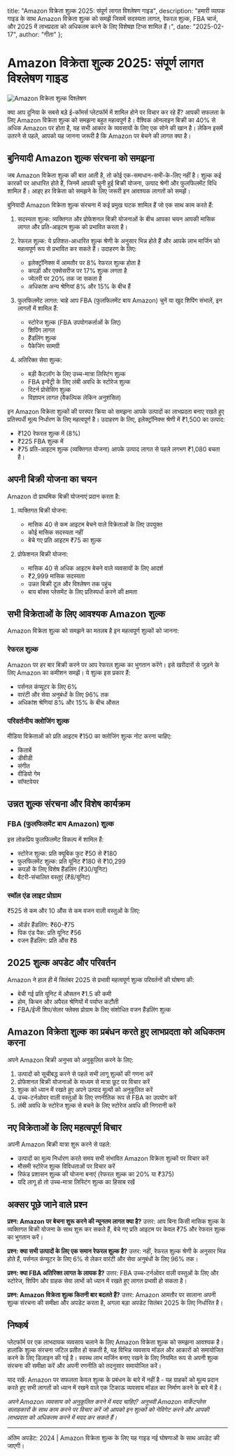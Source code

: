   title: "Amazon विक्रेता शुल्क 2025: संपूर्ण लागत विश्लेषण गाइड",
  description: "हमारी व्यापक गाइड के साथ Amazon विक्रेता शुल्क को समझें जिसमें सदस्यता लागत, रेफरल शुल्क, FBA चार्ज, और 2025 में लाभप्रदता को अधिकतम करने के लिए विशेषज्ञ टिप्स शामिल हैं।",
  date: "2025-02-17",
  author: "गीता"
};

# Amazon विक्रेता शुल्क 2025: संपूर्ण लागत विश्लेषण गाइड

![Amazon विक्रेता शुल्क विश्लेषण](/images/blog/amazon-seller-fees-breakdown.jpeg)

क्या आप दुनिया के सबसे बड़े ई-कॉमर्स प्लेटफॉर्म में शामिल होने पर विचार कर रहे हैं? आपकी सफलता के लिए Amazon विक्रेता शुल्क को समझना बहुत महत्वपूर्ण है। वैश्विक ऑनलाइन बिक्री का 40% से अधिक Amazon पर होता है, यह सभी आकार के व्यवसायों के लिए एक सोने की खान है। लेकिन इसमें उतरने से पहले, आपको यह जानना जरूरी है कि Amazon पर बेचने की लागत क्या है।

## बुनियादी Amazon शुल्क संरचना को समझना

जब Amazon विक्रेता शुल्क की बात आती है, तो कोई एक-समाधान-सभी-के-लिए नहीं है। शुल्क कई कारकों पर आधारित होते हैं, जिनमें आपकी चुनी हुई बिक्री योजना, उत्पाद श्रेणी और फुलफिलमेंट विधि शामिल हैं। आइए हर विक्रेता को समझने के लिए जरूरी इन आवश्यक लागतों को समझें।

बुनियादी Amazon विक्रेता शुल्क संरचना में कई प्रमुख घटक शामिल हैं जो एक साथ काम करते हैं:

1. सदस्यता शुल्क: व्यक्तिगत और प्रोफेशनल बिक्री योजनाओं के बीच आपका चयन आपकी मासिक लागत और प्रति-आइटम शुल्क को प्रभावित करता है।

2. रेफरल शुल्क: ये प्रतिशत-आधारित शुल्क श्रेणी के अनुसार भिन्न होते हैं और आपके लाभ मार्जिन को महत्वपूर्ण रूप से प्रभावित कर सकते हैं। उदाहरण के लिए:
   - इलेक्ट्रॉनिक्स में आमतौर पर 8% रेफरल शुल्क होता है
   - कपड़ों और एक्सेसरीज पर 17% शुल्क लगता है
   - ज्वेलरी पर 20% तक जा सकता है
   - अधिकांश अन्य श्रेणियां 8% और 15% के बीच हैं

3. फुलफिलमेंट लागत: चाहे आप FBA (फुलफिलमेंट बाय Amazon) चुनें या खुद शिपिंग संभालें, इन लागतों में शामिल हैं:
   - स्टोरेज शुल्क (FBA उपयोगकर्ताओं के लिए)
   - शिपिंग लागत
   - हैंडलिंग शुल्क
   - पैकेजिंग सामग्री

4. अतिरिक्त सेवा शुल्क:
   - बड़ी कैटलॉग के लिए उच्च-मात्रा लिस्टिंग शुल्क
   - FBA इन्वेंट्री के लिए लंबी अवधि के स्टोरेज शुल्क
   - रिटर्न प्रोसेसिंग शुल्क
   - विज्ञापन लागत (वैकल्पिक लेकिन अनुशंसित)

इन Amazon विक्रेता शुल्कों की परस्पर क्रिया को समझना आपके उत्पादों का लाभप्रदता बनाए रखते हुए प्रतिस्पर्धी मूल्य निर्धारण के लिए महत्वपूर्ण है। उदाहरण के लिए, इलेक्ट्रॉनिक्स श्रेणी में ₹1,500 का उत्पाद:
   - ₹120 रेफरल शुल्क में (8%)
   - ₹225 FBA शुल्क में
   - ₹75 प्रति-आइटम शुल्क (व्यक्तिगत योजना)
आपके उत्पाद लागत से पहले लगभग ₹1,080 बचता है।

## अपनी बिक्री योजना का चयन

Amazon दो प्राथमिक बिक्री योजनाएं प्रदान करता है:

1. व्यक्तिगत बिक्री योजना:
   - मासिक 40 से कम आइटम बेचने वाले विक्रेताओं के लिए उपयुक्त
   - कोई मासिक सदस्यता नहीं
   - बेचे गए प्रति आइटम ₹75 का शुल्क

2. प्रोफेशनल बिक्री योजना:
   - मासिक 40 से अधिक आइटम बेचने वाले व्यवसायों के लिए आदर्श
   - ₹2,999 मासिक सदस्यता
   - उन्नत बिक्री टूल और विश्लेषण तक पहुंच
   - बाय बॉक्स प्लेसमेंट के लिए प्रतिस्पर्धा करने की क्षमता

## सभी विक्रेताओं के लिए आवश्यक Amazon शुल्क

Amazon विक्रेता शुल्क को समझने का मतलब है इन महत्वपूर्ण शुल्कों को जानना:

### रेफरल शुल्क
Amazon पर हर बार बिक्री करने पर आप रेफरल शुल्क का भुगतान करेंगे। इसे खरीदारों से जुड़ने के लिए Amazon का कमीशन समझें। ये शुल्क इस प्रकार हैं:
- पर्सनल कंप्यूटर के लिए 6%
- वारंटी और सेवा अनुबंधों के लिए 96% तक
- अधिकांश श्रेणियां 8% और 15% के बीच औसत

### परिवर्तनीय क्लोजिंग शुल्क
मीडिया विक्रेताओं को प्रति आइटम ₹150 का क्लोजिंग शुल्क नोट करना चाहिए:
- किताबें
- डीवीडी
- संगीत
- वीडियो गेम
- सॉफ्टवेयर

## उन्नत शुल्क संरचना और विशेष कार्यक्रम

### FBA (फुलफिलमेंट बाय Amazon) शुल्क
इस लोकप्रिय फुलफिलमेंट विकल्प में शामिल हैं:
- स्टोरेज शुल्क: प्रति क्यूबिक फुट ₹50 से ₹180
- फुलफिलमेंट शुल्क: प्रति यूनिट ₹180 से ₹10,299
- कपड़ों के लिए विशेष हैंडलिंग (₹30/यूनिट)
- बैटरी-संचालित वस्तुएं (₹8/यूनिट)

### स्मॉल एंड लाइट प्रोग्राम
₹525 से कम और 10 औंस से कम वजन वाली वस्तुओं के लिए:
- ऑर्डर हैंडलिंग: ₹60-₹75
- पिक एंड पैक: प्रति यूनिट ₹56
- वजन हैंडलिंग: प्रति औंस ₹8

## 2025 शुल्क अपडेट और परिवर्तन

Amazon ने हाल ही में सितंबर 2025 से प्रभावी महत्वपूर्ण शुल्क परिवर्तनों की घोषणा की:
- बेची गई प्रति यूनिट में औसतन ₹1.5 की कमी
- होम, किचन और अपैरल श्रेणियों में पर्याप्त कटौती
- FBA/ईजी शिप/सेलर फ्लेक्स प्रोग्राम के लिए संशोधित वजन हैंडलिंग शुल्क

## Amazon विक्रेता शुल्क का प्रबंधन करते हुए लाभप्रदता को अधिकतम करना

अपने Amazon बिक्री अनुभव को अनुकूलित करने के लिए:
1. उत्पादों को सूचीबद्ध करने से पहले सभी लागू शुल्कों की गणना करें
2. प्रोफेशनल बिक्री योजनाओं के माध्यम से मात्रा छूट पर विचार करें
3. शुल्क को ध्यान में रखते हुए अपने उत्पाद मूल्यों को अनुकूलित करें
4. उच्च-टर्नओवर वाली वस्तुओं के लिए रणनीतिक रूप से FBA का उपयोग करें
5. लंबी अवधि के स्टोरेज शुल्क से बचने के लिए स्टोरेज अवधि की निगरानी करें

## नए विक्रेताओं के लिए महत्वपूर्ण विचार

अपनी Amazon बिक्री यात्रा शुरू करने से पहले:
- उत्पादों का मूल्य निर्धारण करते समय सभी संभावित Amazon विक्रेता शुल्कों पर विचार करें
- मौसमी स्टोरेज शुल्क विविधताओं पर विचार करें
- रिफंड प्रशासन शुल्क की योजना बनाएं (रेफरल शुल्क का 20% या ₹375)
- यदि लागू हो तो उच्च-मात्रा लिस्टिंग शुल्क का हिसाब रखें

## अक्सर पूछे जाने वाले प्रश्न

**प्रश्न: Amazon पर बेचना शुरू करने की न्यूनतम लागत क्या है?**
उत्तर: आप बिना किसी मासिक शुल्क के व्यक्तिगत बिक्री योजना के साथ शुरू कर सकते हैं, बेचे गए प्रति आइटम पर केवल ₹75 और रेफरल शुल्क का भुगतान करें।

**प्रश्न: क्या सभी उत्पादों के लिए एक समान रेफरल शुल्क है?**
उत्तर: नहीं, रेफरल शुल्क श्रेणी के अनुसार भिन्न होते हैं, पर्सनल कंप्यूटर के लिए 6% से लेकर वारंटी और सेवा अनुबंधों के लिए 96% तक।

**प्रश्न: क्या FBA अतिरिक्त लागत के लायक है?**
उत्तर: FBA उच्च-टर्नओवर वाली वस्तुओं के लिए और स्टोरेज, शिपिंग और ग्राहक सेवा लाभों को ध्यान में रखते हुए लागत प्रभावी हो सकता है।

**प्रश्न: Amazon विक्रेता शुल्क कितनी बार बदलते हैं?**
उत्तर: Amazon आमतौर पर सालाना अपनी शुल्क संरचना की समीक्षा और अपडेट करता है, अगला बड़ा अपडेट सितंबर 2025 के लिए निर्धारित है।

## निष्कर्ष

प्लेटफॉर्म पर एक लाभदायक व्यवसाय चलाने के लिए Amazon विक्रेता शुल्क को समझना आवश्यक है। हालांकि शुल्क संरचना जटिल प्रतीत हो सकती है, यह विभिन्न व्यवसाय मॉडल और आकारों को समायोजित करने के लिए डिज़ाइन की गई है। स्वस्थ लाभ मार्जिन बनाए रखने के लिए नियमित रूप से अपनी शुल्क संरचना की समीक्षा करें और अपनी रणनीति को तदनुसार समायोजित करें।

याद रखें: Amazon पर सफलता केवल शुल्क के प्रबंधन के बारे में नहीं है - यह ग्राहकों को मूल्य प्रदान करते हुए सभी लागतों को ध्यान में रखने वाले एक टिकाऊ व्यवसाय मॉडल का निर्माण करने के बारे में है।

*अपने Amazon व्यवसाय को अनुकूलित करने में मदद चाहिए? अनुभवी Amazon मार्केटप्लेस सलाहकारों के साथ काम करने पर विचार करें जो आपको इन शुल्कों को नेविगेट करने और आपकी लाभप्रदता को अधिकतम करने में मदद कर सकते हैं।*

---
अंतिम अपडेट: 2024 | Amazon विक्रेता शुल्क के लिए यह गाइड नई घोषणाओं के साथ अपडेट की जाएगी।